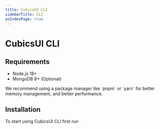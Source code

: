 ```yaml
---
title: CubicsUI CLI
sidebarTitle: CLI
asIndexPage: true
---
```



# CubicsUI CLI

## Requirements
- Node.js 18+
- MongoDB 8+ (Optional)

<Callout>
We recommend using a package manager like `pnpm` or `yarn` for better memory management, and better performance.
</Callout>

## Installation

To start using CubicsUI CLI first run